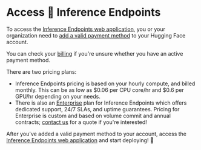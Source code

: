 # Access 🤗 Inference Endpoints

To access the [Inference Endpoints web application](https://ui.endpoints.huggingface.co/), you or your organization need to [add a valid payment method](https://huggingface.co/settings/billing) to your Hugging Face account.

<Tip>
  
You can check your [billing](https://huggingface.co/settings/billing) if you're unsure whether you have an active payment method.
  
</Tip>

There are two pricing plans:

- Inference Endpoints pricing is based on your hourly compute, and billed monthly. This can be as low as $0.06 per CPU core/hr and $0.6 per GPU/hr depending on your needs. 
- There is also an [Enterprise](https://huggingface.co/support) plan for Inference Endpoints which offers dedicated support, 24/7 SLAs, and uptime guarantees. Pricing for Enterprise is custom and based on volume commit and annual contracts; [contact us](https://huggingface.co/inference-endpoints/enterprise) for a quote if you're interested!

After you've added a valid payment method to your account, access the [Inference Endpoints web application](https://ui.endpoints.huggingface.co/) and start deploying! 🥳
